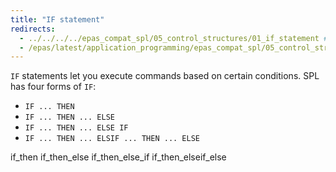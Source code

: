 ```yaml
---
title: "IF statement"
redirects:
  - ../../../../epas_compat_spl/05_control_structures/01_if_statement #generated for docs/epas/reorg-role-use-case-mode
  - /epas/latest/application_programming/epas_compat_spl/05_control_structures/01_if_statement/
---
```


<div id="if_statement" class="registered_link"></div>

`IF` statements let you execute commands based on certain conditions. SPL has four forms of `IF`:

-   `IF ... THEN`
-   `IF ... THEN ... ELSE`
-   `IF ... THEN ... ELSE IF`
-   `IF ... THEN ... ELSIF ... THEN ... ELSE`

<div class="toctree" maxdepth="3">

if_then if_then_else if_then_else_if if_then_elseif_else

</div>
